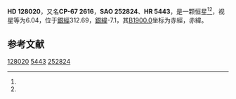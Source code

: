 {{Starbox begin
| name = HD 128020
}}
{{Starbox observe
| epoch = [[J2000.0|J2000.0]]
| constell = {{星座名待查}}<ref name=SIMBAD>{{cite web
 | url=http://simbad.u-strasbg.fr/simbad/sim-id?Ident=HR+5443
 | title=Pulsating variable Star
 | publisher=Centre de Données astronomiques de Strasbourg
 | work=SIMBAD
 | accessdate=2012-07-13
 | archive-date=2016-03-18
 | archive-url=https://web.archive.org/web/20160318195757/http://simbad.u-strasbg.fr/simbad/sim-id?Ident=HR+5443
 | dead-url=no
 }}</ref><ref name=DATA>{{cite web
 | url=http://vizier.u-strasbg.fr/viz-bin/VizieR-5?-out.add=.&-source=5050&-corr=PK=HR&-out.max=9999&HR=5443
 | title=VizieR Detailed Page
 | accessdate=2012-07-13
 | archive-date=2019-02-16
 | archive-url=https://web.archive.org/web/20190216082854/http://vizier.u-strasbg.fr/viz-bin/VizieR-5?-out.add=.&-source=5050&-corr=PK=HR&-out.max=9999&HR=5443
 | dead-url=no
 }}</ref>
| 星官 = 
| ra = {{RA|14|37|46.3}}<ref name=SIMBAD /><ref name=DATA />
| dec = {{DEC|-67|55|56}}<ref name=SIMBAD /><ref name=DATA />
| appmag_v = 6.04<ref name=SIMBAD /><ref name=DATA />
}}
{{Starbox character
| class = F7V<ref name=SIMBAD /><ref name=DATA />
| b-v = 0.5<ref name=SIMBAD /><ref name=DATA />
| u-b = -0.02<ref name=SIMBAD /><ref name=DATA />
| r-i = <ref name=SIMBAD /><ref name=DATA />
| variable = 
}}
{{Starbox astrometry
| radial_v = -0.02
| prop_mo_ra = -30
| parallax = 0.051
| p_error = 
}}
{{Starbox catalog
| names =CP-67 2616，[[SAO星表|SAO]] 252824，[[HD星表|HD]] 128020，[[HR星表|HR]] 5443}}
{{Starbox reference |Simbad=HR+5443}}
{{Starbox end}}

'''HD 128020'''，又名'''CP-67 2616'''，'''SAO 252824'''、'''HR 5443'''，是一颗恒星<ref name=SIMBAD /><ref name=DATA />，视星等为6.04，位于[[銀道座標系|銀經]]312.69，[[銀道座標系|銀緯]]-7.1，其[[B1900.0|B1900.0]]坐标为赤經{{RA|14|29|22.4}}，赤緯{{DEC|-67|-7.1|16}}。

== 参考文献 ==
{{reflist}}

{{star-stub}}

[[Category:HD和HDE天體|128020]]
[[Category:HR天體|5443]]
[[Category:SAO天體|252824]]